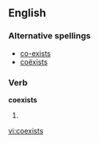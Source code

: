 ==English==

===Alternative spellings===
* [[co-exists]] {{i|UK}}
* [[coëxists]]

===Verb===
'''coexists'''

# {{third-person singular of|[[coexist]]}}

[[vi:coexists]]
